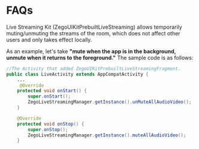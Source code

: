 # FAQs

<Accordion title="1. How to temporarily muting/unmuting the streams of the room?" defaultOpen="false">
Live Streaming Kit (ZegoUIKitPrebuiltLiveStreaming) allows temporarily muting/unmuting the streams of the room, which does not affect other users and only takes effect locally.

As an example, let's take **"mute when the app is in the background, unmute when it returns to the foreground."** The sample code is as follows:

```java
//The Activity that added ZegoUIKitPrebuiltLiveStreamingFragment.
public class LiveActivity extends AppCompatActivity {
    ...
     @Override
    protected void onStart() {
        super.onStart();
        ZegoLiveStreamingManager.getInstance().unMuteAllAudioVideo();
    }

    @Override
    protected void onStop() {
        super.onStop();
        ZegoLiveStreamingManager.getInstance().muteAllAudioVideo();
    }

```
</Accordion>

